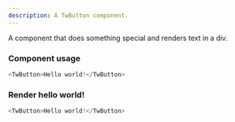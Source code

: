 ```yaml
---
description: A TwButton component.
---
```



A component that does something special and renders text in a div.

### Component usage
```js
<TwButton>Hello world!</TwButton>
```

### Render hello world!

```js live
<TwButton>Hello world!</TwButton>
```
